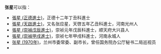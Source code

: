 '''张星'''可以指：
* [[張星_(正德進士)|張星 (正德進士)]]，正德十二年丁丑科進士
* [[張星_(天啟進士)|張星 (天啟進士)]]，又名张应星，天啓五年乙丑科進士，河南光州人
* [[張星_(崇禎戊辰進士)|張星 (崇禎戊辰進士)]]，崇祯元年戊辰科進士，顺天府大兴县人
* [[張星_(崇禎甲戌進士)|張星 (崇禎甲戌進士)]]，崇祯七年甲戌科進士，河南永城人
* [[张星_(1970年)|张星 (1970年)]]，兰州市委常委、副市长，曾任国务院办公厅秘书二局巡视员
* {{link-en|張星 (手球運動員)|Zhang Xing}}

{{disambig|cat=二字張姓人名消歧義|xing}}